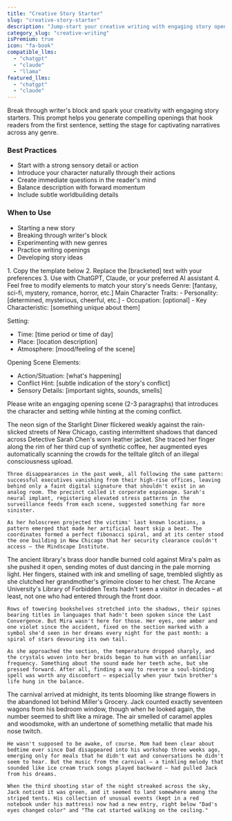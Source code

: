```yaml
---
title: "Creative Story Starter"
slug: "creative-story-starter"
description: "Jump-start your creative writing with engaging story openings"
category_slug: "creative-writing"
isPremium: true
icon: "fa-book"
compatible_llms:
  - "chatgpt"
  - "claude"
  - "llama"
featured_llms:
  - "chatgpt"
  - "claude"
---
```


<PromptDescription>
  Break through writer's block and spark your creativity with engaging story starters. This prompt helps you generate compelling openings that hook readers from the first sentence, setting the stage for captivating narratives across any genre.

  ### Best Practices
  - Start with a strong sensory detail or action
  - Introduce your character naturally through their actions
  - Create immediate questions in the reader's mind
  - Balance description with forward momentum
  - Include subtle worldbuilding details

  ### When to Use
  - Starting a new story
  - Breaking through writer's block
  - Experimenting with new genres
  - Practice writing openings
  - Developing story ideas
</PromptDescription>

<PromptInstructions>
  1. Copy the template below
  2. Replace the [bracketed] text with your preferences
  3. Use with ChatGPT, Claude, or your preferred AI assistant
  4. Feel free to modify elements to match your story's needs
</PromptInstructions>

<PromptTemplate>
Genre: [fantasy, sci-fi, mystery, romance, horror, etc.]
Main Character Traits:
- Personality: [determined, mysterious, cheerful, etc.]
- Occupation: [optional]
- Key Characteristic: [something unique about them]

Setting:
- Time: [time period or time of day]
- Place: [location description]
- Atmosphere: [mood/feeling of the scene]

Opening Scene Elements:
- Action/Situation: [what's happening]
- Conflict Hint: [subtle indication of the story's conflict]
- Sensory Details: [important sights, sounds, smells]

Please write an engaging opening scene (2-3 paragraphs) that introduces the character and setting while hinting at the coming conflict.
</PromptTemplate>

<LlmSampleTabs>
  <LlmSample slug="chatgpt" color="#10a37f">
    The neon sign of the Starlight Diner flickered weakly against the rain-slicked streets of New Chicago, casting intermittent shadows that danced across Detective Sarah Chen's worn leather jacket. She traced her finger along the rim of her third cup of synthetic coffee, her augmented eyes automatically scanning the crowds for the telltale glitch of an illegal consciousness upload.

    Three disappearances in the past week, all following the same pattern: successful executives vanishing from their high-rise offices, leaving behind only a faint digital signature that shouldn't exist in an analog room. The precinct called it corporate espionage. Sarah's neural implant, registering elevated stress patterns in the surveillance feeds from each scene, suggested something far more sinister.

    As her holoscreen projected the victims' last known locations, a pattern emerged that made her artificial heart skip a beat. The coordinates formed a perfect fibonacci spiral, and at its center stood the one building in New Chicago that her security clearance couldn't access – the Mindscape Institute.
  </LlmSample>
  
  <LlmSample slug="claude" color="#8e44ef">
    The ancient library's brass door handle burned cold against Mira's palm as she pushed it open, sending motes of dust dancing in the pale morning light. Her fingers, stained with ink and smelling of sage, trembled slightly as she clutched her grandmother's grimoire closer to her chest. The Arcane University's Library of Forbidden Texts hadn't seen a visitor in decades – at least, not one who had entered through the front door.

    Rows of towering bookshelves stretched into the shadows, their spines bearing titles in languages that hadn't been spoken since the Last Convergence. But Mira wasn't here for those. Her eyes, one amber and one violet since the accident, fixed on the section marked with a symbol she'd seen in her dreams every night for the past month: a spiral of stars devouring its own tail.

    As she approached the section, the temperature dropped sharply, and the crystals woven into her braids began to hum with an unfamiliar frequency. Something about the sound made her teeth ache, but she pressed forward. After all, finding a way to reverse a soul-binding spell was worth any discomfort – especially when your twin brother's life hung in the balance.
  </LlmSample>
  
  <LlmSample slug="llama" color="#4f46e5">
    The carnival arrived at midnight, its tents blooming like strange flowers in the abandoned lot behind Miller's Grocery. Jack counted exactly seventeen wagons from his bedroom window, though when he looked again, the number seemed to shift like a mirage. The air smelled of caramel apples and woodsmoke, with an undertone of something metallic that made his nose twitch.

    He wasn't supposed to be awake, of course. Mom had been clear about bedtime ever since Dad disappeared into his workshop three weeks ago, emerging only for meals that he didn't eat and conversations he didn't seem to hear. But the music from the carnival – a tinkling melody that sounded like ice cream truck songs played backward – had pulled Jack from his dreams.

    When the third shooting star of the night streaked across the sky, Jack noticed it was green, and it seemed to land somewhere among the striped tents. His collection of unusual events (kept in a red notebook under his mattress) now had a new entry, right below "Dad's eyes changed color" and "The cat started walking on the ceiling."
  </LlmSample>
</LlmSampleTabs>
